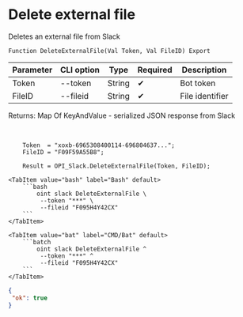 ﻿---
sidebar_position: 5
description: Delete external file and other functions to work with Slack in the Open Integration Package, a free open-source integration library for 1C:Enterprise 8, OneScript and CLI
keywords: [1C, 1С, 1С:Enterprise, 1С:Enterprise 8.3, API, Integration, Services, Exchange, OneScript, CLI, Slack]
---


# Delete external file
 Deletes an external file from Slack



`Function DeleteExternalFile(Val Token, Val FileID) Export`

  | Parameter | CLI option | Type | Required | Description |
  |-|-|-|-|-|
  | Token | --token | String | &#x2714; | Bot token |
  | FileID | --fileid | String | &#x2714; | File identifier |

  
  Returns:  Map Of KeyAndValue - serialized JSON response from Slack

<br/>




```bsl title="1C:Enterprise/OneScript code example"
    Token  = "xoxb-6965308400114-696804637...";
    FileID = "F09F59A55B8";

    Result = OPI_Slack.DeleteExternalFile(Token, FileID);
```
 

 <Tabs>
  
    <TabItem value="bash" label="Bash" default>
        ```bash
            oint slack DeleteExternalFile \
             --token "***" \
             --fileid "F095H4Y42CX"
        ```
    </TabItem>
  
    <TabItem value="bat" label="CMD/Bat" default>
        ```batch
            oint slack DeleteExternalFile ^
             --token "***" ^
             --fileid "F095H4Y42CX"
        ```
    </TabItem>
</Tabs>


```json title="Result"
{
 "ok": true
}
```
